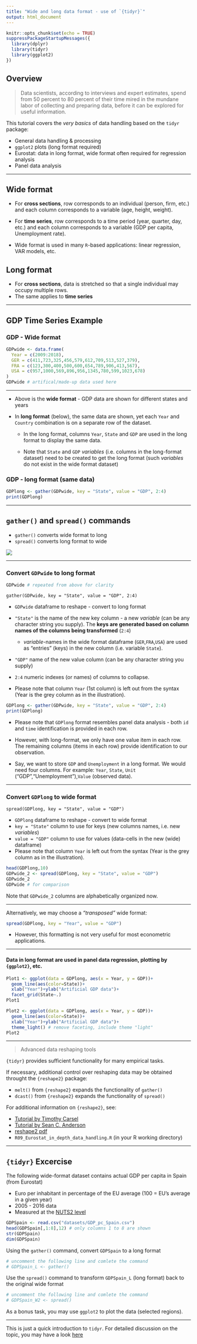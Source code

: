---
title: "Wide and long data format - use of `{tidyr}`"
output: html_document
---

```{r setup, include=FALSE}
knitr::opts_chunk$set(echo = TRUE)
suppressPackageStartupMessages({
  library(dplyr)
  library(tidyr)
  library(ggplot2)
})
```

## Overview

> Data scientists, according to interviews and expert estimates, spend from 50 percent to 80 percent of their time mired in the mundane labor of collecting and preparing data, before it can be explored for useful information.  

This tutorial covers the *very basics* of data handling based on the `tidyr` package:  

* General data handling \& processing
* `ggplot2` plots (long format required)
* Eurostat: data in long format, wide format often required for regression analysis
* Panel data analysis

--- 

## Wide format
* For **cross sections**, row corresponds to an individual (person, firm, etc.) and each column corresponds to a variable (age, height, weight). 

* For **time series**, row corresponds to a time period (year, quarter, day, etc.) and each column corresponds to a variable (GDP per capita, Unemployment rate). 

* Wide format is used in many `R`-based applications: linear regression, VAR models, etc.


## Long format
* For **cross sections**, data is stretched so that a single individual may occupy multiple rows.
* The same applies to **time series**

---

## GDP Time Series Example  

### GDP - Wide format

```{r}
GDPwide <- data.frame(
  Year = c(2009:2018),
  GER = c(411,723,325,456,579,612,709,513,527,379),
  FRA = c(123,300,400,500,600,654,789,906,413,567),
  USA = c(957,1000,569,896,956,1345,780,599,1023,678)
)
GDPwide # artifical/made-up data used here
```
--- 

* Above is the **wide format** - GDP data are shown for different states and years  

* In **long format** (below), the same data are shown, yet each `Year` and `Country` combination is on a separate row of the dataset. 

    + In the long format,  columns `Year`, `State` and `GDP` are used in the long format to display the same data.  
    
    + Note that `State` and `GDP` *variables* (i.e. columns in the long-format dataset) need to be created to get the long format (such *variables* do not exist in the wide format dataset)

### GDP - long format (same data)

```{r, echo=F}
GDPlong <- gather(GDPwide, key = "State", value = "GDP", 2:4)
print(GDPlong)
```


--- 

## `gather()` and `spread()` commands

+ `gather()` converts wide format to long
+ `spread()` converts long format to wide

![](datasets/tidyr.png)

---

### Convert `GDPwide` to long format

```{r,echo=T}
GDPwide # repeated from above for clarity
```

`gather(GDPwide, key = "State", value = "GDP", 2:4)`

* `GDPwide` dataframe to reshape - convert to long format  

* `"State"` is the name of the new key column - a new *variable* (can be any character string you supply). The **keys are generated based on column names of the columns being transformed** (`2:4`)  
    + *variable*-names in the wide format dataframe (`GER`,`FRA`,`USA`) are used as "entries" (keys) in the new column (i.e. variable `State`).  

* `"GDP"` name of the new value column (can be any character string you supply)  

* `2:4` numeric indexes (or names) of columns to collapse. 

* Please note that column `Year` (1st column) is left out from the syntax (Year is the grey column as in the illustration).  


```{r}
GDPlong <- gather(GDPwide, key = "State", value = "GDP", 2:4)
print(GDPlong)
```

* Please note that `GDPlong` format resembles panel data analysis - both `id` and `time` identification is provided in each row. 

* However, with long-format, we only have one value item in each row. The remaining columns (items in each row) provide identification to our observation. 

* Say, we want to store `GDP` and `Unemployment` in a long format. We would need four columns. For example: `Year`, `State`, `Unit` ("GDP","Unemployment"),`Value` (observed data). 

---

### Convert `GDPlong` to wide format 

`spread(GDPlong, key = "State", value = "GDP")`

* `GDPlong` dataframe to reshape - convert to wide format
* `key = "State"` column to use for keys (new columns names, i.e. new *variables*)
* `value = "GDP"` column to use for values (data-cells in the new (wide) dataframe)
* Please note that column `Year` is left out from the syntax (Year is the grey column as in the illustration).

```{r}
head(GDPlong,10)
GDPwide_2 <- spread(GDPlong, key = "State", value = "GDP")
GDPwide_2
GDPwide # for comparison
```

Note that `GDPwide_2` columns are alphabetically organized now.

---

Alternatively, we may choose a *"transposed"* wide format:

```{r}
spread(GDPlong, key = "Year", value = "GDP")
```

* However, this formatting is not very useful for most econometric applications.

--- 

#### Data in long format are used in panel data regression, plotting by `{ggplot2}`, etc.

```{r}
Plot1 <- ggplot(data = GDPlong, aes(x = Year, y = GDP))+
  geom_line(aes(color=State))+
  xlab("Year")+ylab("Artificial GDP data")+
  facet_grid(State~.)
Plot1

Plot2 <- ggplot(data = GDPlong, aes(x = Year, y = GDP))+
  geom_line(aes(color=State))+
  xlab("Year")+ylab("Artificial GDP data")+
  theme_light() # remove faceting, include theme "light"
Plot2
```

---

> Advanced data reshaping tools

`{tidyr}` provides sufficient functionality for many empirical tasks.

If necessary, additional control over reshaping data may be obtained throught the `{reshape2}` package:

* `melt()` from `{reshape2}` expands the functionality of `gather()`
* `dcast()` from `{reshape2}` expands the functionality of `spread()` 


For additional information on `{reshape2}`, see:

+ [Tutorial by Timothy Carsel](https://ademos.people.uic.edu/Chapter8.html) 
+ [Tutorial by Sean C. Anderson](https://seananderson.ca/2013/10/19/reshape/) 
+ [reshape2 pdf](https://cran.r-project.org/web/packages/reshape2/reshape2.pdf) 
+ `R09_Eurostat_in_depth_data_handling.R` (in your R working directory)  

---

## `{tidyr}` Excercise

The following wide-format dataset contains actual GDP per capita in Spain (from Eurostat)

* Euro per inhabitant in percentage of the EU average (100 = EU's average in a given year)
* 2005 - 2016 data
* Measured at the [NUTS2 level](https://en.wikipedia.org/wiki/NUTS_statistical_regions_of_Spain)


```{r}
GDPSpain <- read.csv("datasets/GDP_pc_Spain.csv")
head(GDPSpain[,1:8],12) # only columns 1 to 8 are shown
str(GDPSpain)
dim(GDPSpain)
``` 

Using the `gather()` command, convert `GDPSpain` to a long format


```{r}
# uncomment the following line and comlete the command
# GDPSpain_L <- gather()
```


Use the `spread()` command to transform `GDPSpain_L` (long format) back to the original wide format

```{r}
# uncomment the following line and comlete the command
# GDPSpain_W2 <- spread()
```


As a bonus task, you may use `ggplot2` to plot the data (selected regions).

---- 


This is just a quick introduction to `tidyr`. For detailed discussion on the topic, you may have a look [here](https://github.com/rstudio/webinars/blob/master/05-Data-Wrangling-with-R-and-RStudio/wrangling-webinar.pdf)





